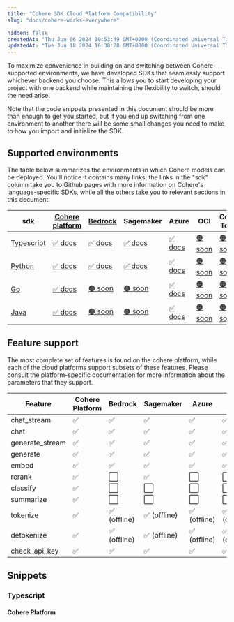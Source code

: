 ```yaml
---
title: "Cohere SDK Cloud Platform Compatibility"
slug: "docs/cohere-works-everywhere"

hidden: false
createdAt: "Thu Jun 06 2024 10:53:49 GMT+0000 (Coordinated Universal Time)"
updatedAt: "Tue Jun 18 2024 16:38:28 GMT+0000 (Coordinated Universal Time)"
---
```

To maximize convenience in building on and switching between Cohere-supported environments, we have developed SDKs that seamlessly support whichever backend you choose. This allows you to start developing your project with one backend while maintaining the flexibility to switch, should the need arise.

Note that the code snippets presented in this document should be more than enough to get you started, but if you end up switching from one environment to another there will be some small changes you need to make to how you import and initialize the SDK.

## Supported environments

The table below summarizes the environments in which Cohere models can be deployed. You'll notice it contains many links; the links in the "sdk" column take you to Github pages with more information on Cohere's language-specific SDKs, while all the others take you to relevant sections in this document.

| sdk                                                          | [Cohere platform](/reference/about) | [Bedrock](https://docs.aws.amazon.com/bedrock/latest/userguide/model-parameters-cohere.html) | Sagemaker                       | Azure                       | OCI                        | Cohere Toolkit                 |
| ------------------------------------------------------------ | ---------------------------------------------------------- | -------------------------------------------------------------------------------------------- | ------------------------------- | --------------------------- | -------------------------- | ------------------------------ |
| [Typescript](https://github.com/cohere-ai/cohere-typescript) | [✅ docs](#typescript/platform)                             | [✅ docs](#typescript/bedrock)                                                                | [✅ docs](#typescript/sagemaker) | [✅ docs](#typescript/azure) | [🟠 soon](#typescript/oci) | [🟠 soon](#typescript/toolkit) |
| [Python](https://github.com/cohere-ai/cohere-python)         | [✅ docs](#python/platform)                                 | [✅ docs](#python/bedrock)                                                                    | [✅ docs](#python/sagemaker)     | [✅ docs](#python/azure)     | [🟠 soon](#python/oci)     | [🟠 soon](#python/toolkit)     |
| [Go](https://github.com/cohere-ai/cohere-go)                 | [✅ docs](#go/platform)                                     | [🟠 soon](#go/bedrock)                                                                       | [🟠 soon](#go/sagemaker)        | [✅ docs](#go/azure)         | [🟠 soon](#go/oci)         | [🟠 soon](#go/toolkit)         |
| [Java](https://github.com/cohere-ai/cohere-java)             | [✅ docs](#java/platform)                                   | [🟠 soon](#java/bedrock)                                                                     | [🟠 soon](#java/sagemaker)      | [✅ docs](#java/azure)       | [🟠 soon](#java/oci)       | [🟠 soon](#java/toolkit)       |

## Feature support

The most complete set of features is found on the cohere platform, while each of the cloud platforms support subsets of these features. Please consult the platform-specific documentation for more information about the parameters that they support.

| Feature         | Cohere Platform | Bedrock     | Sagemaker   | Azure       | OCI         | Cohere Toolkit |
| --------------- | --------------- | ----------- | ----------- | ----------- | ----------- | -------------- |
| chat_stream     | ✅               | ✅           | ✅           | ✅           | ✅           | ✅              |
| chat            | ✅               | ✅           | ✅           | ✅           | ✅           | ✅              |
| generate_stream | ✅               | ✅           | ✅           | ✅           | ✅           | ✅              |
| generate        | ✅               | ✅           | ✅           | ✅           | ✅           | ✅              |
| embed           | ✅               | ✅           | ✅           | ✅           | ✅           | ✅              |
| rerank          | ✅               | ⬜️          | ✅           | ⬜️          | ⬜️          | ✅              |
| classify        | ✅               | ⬜️          | ⬜️          | ⬜️          | ⬜️          | ✅              |
| summarize       | ✅               | ⬜️          | ⬜️          | ⬜️          | ⬜️          | ✅              |
| tokenize        | ✅               | ✅ (offline) | ✅ (offline) | ✅ (offline) | ✅ (offline) | ✅ (offline)    |
| detokenize      | ✅               | ✅ (offline) | ✅ (offline) | ✅ (offline) | ✅ (offline) | ✅ (offline)    |
| check_api_key   | ✅               | ✅           | ✅           | ✅           | ✅           | ✅              |

## Snippets

### Typescript

#### Cohere Platform <a id="typescript/platform"></a>
